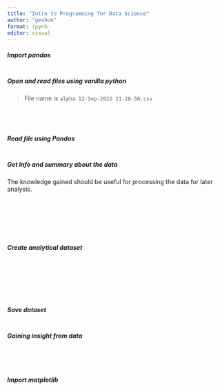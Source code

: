```yaml
---
title: "Intro to Programming for Data Science"
author: "geshun"
format: ipynb
editor: visual
---
```


##### Import pandas

```python

```

##### Open and read files using vanilla python

> File name is `alpha 12-Sep-2022 21-28-50.csv`

```python

```

```python

```

```python

```

```python

```

##### Read file using Pandas

```python

```

##### Get Info and summary about the data

The knowledge gained should be useful for processing the data for later analysis.

```python

```

```python

```

```python

```

```python

```

```python

```

```python

```

```python

```

##### Create analytical dataset

```python

```

```python

```

```python

```

```python

```

```python

```

```python

```

```python

```

##### Save dataset

```python

```

##### Gaining insight from data

```python

```

```python

```

```python

```

```python

```

##### Import matplotlib

```python

```
